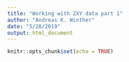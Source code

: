 ```yaml
---
title: "Working with ZXY data part 1"
author: "Andreas K. Winther"
date: "5/28/2019"
output: html_document
---
```


```r
knitr::opts_chunk$set(echo = TRUE)
```

